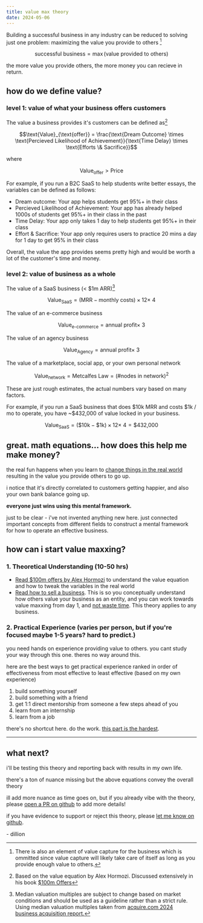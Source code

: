 ```yaml
---
title: value max theory
date: 2024-05-06
---
```


Building a successful business in any industry can be reduced to solving just one problem: maximizing the value you provide to others [^1]


```math
\text{successful business} = \max (\text{value provided to others})
```

the more value you provide others, the more money you can recieve in return.

## how do we define value?

### level 1: value of what your business offers customers

The value a business provides it's customers can be defined as[^2]

```math
\text{Value}_{\text{offer}} = \frac{\text{Dream Outcome} \times \text{Percieved Likelihood of Achievement}}{\text{Time Delay} \times \text{Efforts \& Sacrifice}}
```
where
```math
\text{Value}_{\text{offer}} > \text{Price}
```

For example, if you run a B2C SaaS to help students write better essays, the variables can be defined as follows:
- Dream outcome: Your app helps students get 95%+ in their class
- Percieved Likelihood of Achievement: Your app has already helped 1000s of students get 95%+ in their class in the past
- Time Delay: Your app only takes 1 day to help students get 95%+ in their class
- Effort & Sacrifice: Your app only requires users to practice 20 mins a day for 1 day to get 95% in their class

Overall, the value the app provides seems pretty high and would be worth a lot of the customer's time and money.

### level 2: value of business as a whole 

The value of a SaaS business (< $1m ARR)[^3]
```math
\text{Value}_{\text{SaaS}} = (\text{MRR} - \text{monthly costs}) \times 12 \times ~4
```

The value of an e-commerce business 
```math
\text{Value}_{\text{e-commerce}} = \text{annual profit} \times ~3
```

The value of an agency business
```math
\text{Value}_{\text{Agency}} = \text{annual profit} \times ~3
```

The value of a marketplace, social app, or your own personal network
```math
\text{Value}_{\text{network}} = \text{Metcalfes Law} = (\text{\# nodes in network})^2
```

These are just rough estimates, the actual numbers vary based on many factors.

For example, if you run a SaaS business that does \$10k MRR and costs \$1k / mo to operate, you have ~\$432,000 of value locked in your business.

```math
\text{Value}_{\text{SaaS}} = (\text{\$10k} - \text{\$1k}) \times 12 \times ~4 = \text{\$432,000}
```

## great. math equations... how does this help me make money?

the real fun happens when you learn to [change things in the real world](https://twitter.com/dillionverma/status/1786065783463858582) resulting in the value you provide others to go up.

i notice that it's directly correlated to customers getting happier, and also your own bank balance going up. 

**everyone just wins using this mental framework.**

just to be clear - i've not invented anything new here. just connected important concepts from different fields to construct a mental framework for how to operate an effective business.

## how can i start value maxxing?

### 1. Theoretical Understanding (10-50 hrs)

- [Read $100m offers by Alex Hormozi](https://www.goodreads.com/en/book/show/58612786) to understand the value equation and how to tweak the variables in the real world
- [Read how to sell a business](https://blog.acquire.com/acquire-biannual-acquisition-multiples-report-2024/). This is so you conceptually understand how others value your business as an entity, and you can work towards value maxxing from day 1, and [not waste time](https://twitter.com/dillionverma/status/1786065783463858582). This theory applies to any business.

### 2. Practical Experience (varies per person, but if you're focused maybe 1-5 years? hard to predict.)

you need hands on experience providing value to others. you cant study your way through this one. theres no way around this.

here are the best ways to get practical experience ranked in order of effectiveness from most effective to least effective (based on my own experience)

1. build something yourself
1. build something with a friend
1. get 1:1 direct mentorship from someone a few steps ahead of you
1. learn from an internship
1. learn from a job

there's no shortcut here. do the work. [this part is the hardest](https://twitter.com/dillionverma/status/1786784385687072895).

---

## what next?

i'll be testing this theory and reporting back with results in my own life.

there's a ton of nuance missing but the above equations convey the overall theory

ill add more nuance as time goes on, but if you already vibe with the theory, please [open a PR on github](https://github.com/dillionverma/valuemaxtheory.com) to add more details!

if you have evidence to support or reject this theory, please [let me know on github](https://github.com/dillionverma/valuemaxtheory.com).

\- dillion


[^1]: There is also an element of value capture for the business which is ommitted since value capture will likely take care of itself as long as you provide enough value to others.
[^2]: Based on the value equation by Alex Hormozi. Discussed extensively in his book [$100m Offers](https://www.goodreads.com/en/book/show/58612786)
[^3]: Median valuation multiples are subject to change based on market conditions and should be used as a guideline rather than a strict rule. Using median valuation multiples taken from [acquire.com 2024 business acquisition report.](https://blog.acquire.com/acquire-biannual-acquisition-multiples-report-2024/)